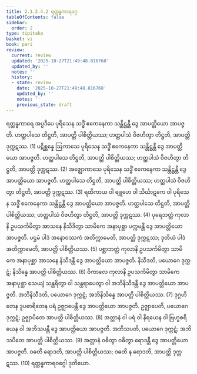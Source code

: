 ```yaml
---
title: 2.1.2.4.2 ရတ္တန္ဓကာရဝဂ္ဂ
tableOfContents: false
sidebar:
  order: 2
type: tipitaka
basket: vi
book: pari
review:
  current: review
  updated: '2025-10-27T21:49:48.816768'
  updated_by: ''
  notes: ''
  history:
  - state: review
    date: '2025-10-27T21:49:48.816768'
    updated_by: ''
    notes: ''
    previous_state: draft
---
```



<ReviewStatus review={frontmatter.review} showDetails={true} />

<HypothesisAnnotation frontmatter={frontmatter} />

<DynamicBreadcrumb />

<Division number="232" book="pari" e="ch" v="5" p="131">

<Paragraph number="888" book="pari">
ရတ္တန္ဓကာရေ အပ္ပဒီပေ ပုရိသေန သဒ္ဓိံ ဧကေနေကာ သန္တိဋ္ဌန္တီ ဒွေ အာပတ္တိယော အာပဇ္ဇတိ. ဟတ္ထပါသေ တိဋ္ဌတိ, အာပတ္တိ ပါစိတ္တိယဿ; ဟတ္ထပါသံ ဝိဇဟိတွာ တိဋ္ဌတိ, အာပတ္တိ ဒုက္ကဋဿ. (1)
</Paragraph>

<Paragraph number="889" book="pari">
ပဋိစ္ဆန္နေ ဩကာသေ ပုရိသေန သဒ္ဓိံ ဧကေနေကာ သန္တိဋ္ဌန္တီ ဒွေ အာပတ္တိယော အာပဇ္ဇတိ. ဟတ္ထပါသေ တိဋ္ဌတိ, အာပတ္တိ ပါစိတ္တိယဿ; ဟတ္ထပါသံ ဝိဇဟိတွာ တိဋ္ဌတိ, အာပတ္တိ ဒုက္ကဋဿ. (2)
</Paragraph>

<Paragraph number="890" book="pari">
အဇ္ဈောကာသေ ပုရိသေန သဒ္ဓိံ ဧကေနေကာ သန္တိဋ္ဌန္တီ ဒွေ အာပတ္တိယော အာပဇ္ဇတိ. ဟတ္ထပါသေ တိဋ္ဌတိ, အာပတ္တိ ပါစိတ္တိယဿ; ဟတ္ထပါသံ ဝိဇဟိတွာ တိဋ္ဌတိ, အာပတ္တိ ဒုက္ကဋဿ. (3)
</Paragraph>

<Paragraph number="891" book="pari">
ရထိကာယ ဝါ ဗျူဟေ ဝါ သိင်္ဃာဋကေ ဝါ ပုရိသေန သဒ္ဓိံ ဧကေနေကာ သန္တိဋ္ဌန္တီ ဒွေ အာပတ္တိယော အာပဇ္ဇတိ. ဟတ္ထပါသေ တိဋ္ဌတိ, အာပတ္တိ ပါစိတ္တိယဿ; ဟတ္ထပါသံ ဝိဇဟိတွာ တိဋ္ဌတိ, အာပတ္တိ ဒုက္ကဋဿ. (4)
</Paragraph>

<Paragraph number="892" book="pari">
ပုရေဘတ္တံ ကုလာနိ ဥပသင်္ကမိတွာ အာသနေ နိသီဒိတွာ သာမိကေ အနာပုစ္ဆာ ပက္ကမန္တီ ဒွေ အာပတ္တိယော အာပဇ္ဇတိ. ပဌမံ ပါဒံ အနောဝဿကံ အတိက္ကာမေတိ, အာပတ္တိ ဒုက္ကဋဿ; ဒုတိယံ ပါဒံ အတိက္ကာမေတိ, အာပတ္တိ ပါစိတ္တိယဿ. (5)
</Paragraph>

<Paragraph number="893" book="pari">
ပစ္ဆာဘတ္တံ ကုလာနိ ဥပသင်္ကမိတွာ သာမိကေ အနာပုစ္ဆာ အာသနေ နိသီဒန္တီ ဒွေ အာပတ္တိယော အာပဇ္ဇတိ. နိသီဒတိ, ပယောဂေ ဒုက္ကဋံ; နိသိန္နေ အာပတ္တိ ပါစိတ္တိယဿ. (6)
</Paragraph>

<Paragraph number="894" book="pari">
ဝိကာလေ ကုလာနိ ဥပသင်္ကမိတွာ သာမိကေ အနာပုစ္ဆာ သေယျံ သန္ထရိတွာ ဝါ သန္ထရာပေတွာ ဝါ အဘိနိသီဒန္တီ ဒွေ အာပတ္တိယော အာပဇ္ဇတိ. အဘိနိသီဒတိ, ပယောဂေ ဒုက္ကဋံ; အဘိနိသိန္နေ အာပတ္တိ ပါစိတ္တိယဿ. (7)
</Paragraph>

<Paragraph number="895" book="pari">
ဒုဂ္ဂဟိတေန ဒူပဓာရိတေန ပရံ ဥဇ္ဈာပေန္တီ ဒွေ အာပတ္တိယော အာပဇ္ဇတိ. ဥဇ္ဈာပေတိ, ပယောဂေ ဒုက္ကဋံ; ဥဇ္ဈာပိတေ အာပတ္တိ ပါစိတ္တိယဿ. (8)
</Paragraph>

<Paragraph number="896" book="pari">
အတ္တာနံ ဝါ ပရံ ဝါ နိရယေန ဝါ ဗြဟ္မစရိယေန ဝါ အဘိသပန္တီ ဒွေ အာပတ္တိယော အာပဇ္ဇတိ. အဘိသပတိ, ပယောဂေ ဒုက္ကဋံ; အဘိသပိတေ အာပတ္တိ ပါစိတ္တိယဿ. (9)
</Paragraph>

<Paragraph number="897" book="pari">
အတ္တာနံ ဝဓိတွာ ဝဓိတွာ ရောဒန္တီ ဒွေ အာပတ္တိယော အာပဇ္ဇတိ. ဝဓတိ ရောဒတိ, အာပတ္တိ ပါစိတ္တိယဿ; ဝဓတိ န ရောဒတိ, အာပတ္တိ ဒုက္ကဋဿ. (10)

</Paragraph>
</Division>

<Paragraph number="898" type="center" book="pari">
ရတ္တန္ဓကာရဝဂ္ဂေါ ဒုတိယော.
</Paragraph>